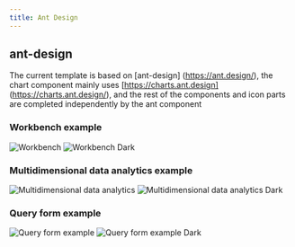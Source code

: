```yaml
---
title: Ant Design
---
```



## ant-design

The current template is based on [ant-design] (https://ant.design/), the chart component mainly uses [https://charts.ant.design] (https://charts.ant.design/), and the rest of the components and icon parts are completed independently by the ant component

### Workbench example

<div className="template-figure">
  <Image src={AntDesign1} alt="Workbench" loading="eager"  />
  <Image src={AntDesign1Dark} alt="Workbench Dark" loading="eager"  />
</div>


### Multidimensional data analytics example

<div className="template-figure">
  <Image src={AntDesign2} alt="Multidimensional data analytics" loading="eager"  />
  <Image src={AntDesign2Dark} alt="Multidimensional data analytics Dark" loading="eager"  />
</div>

### Query form example

<div className="template-figure">
  <Image src={AntDesign3} alt="Query form example" loading="eager"  />
  <Image src={AntDesign3Dark} alt="Query form example Dark" loading="eager"  />
</div>
